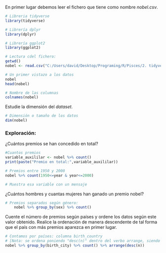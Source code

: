 En primer lugar debemos leer el fichero que tiene como nombre *nobel.csv*. 


```r
# Libreria tidyverse
library(tidyverse)

# Librería dplyr
library(dplyr)

# Librería ggplot2
library(ggplot2)

```

```r

# Lectura cdel fichero:
getwd()
nobel <- read.csv("C:/Users/david/Desktop/Programing/R/Pisces/2. tidyverse/data/nobel.csv")

# Un primer vistazo a los datos
nobel
head(nobel)


```

```r

# Nombre de las columnas
colnames(nobel)

```

Estudie la dimensión del *dataset*. 

```r

# Dimensión o tamaño de los datos
dim(nobel)

```

### Exploración: 

¿Cuántos premios se han concedido en total? 

```r
#Cuantos premios
variable_auxililar <- nobel %>% count()
print(paste("Premio en total:",variable_auxililar))

# Premios entre 1950 y 2000
nobel %>% count(1950<=year & year<=2000)

# Muestra esa variable con un mensaje

```

¿Cuántos hombres y cuantas mujeres han ganado un premio nobel?

```r

# Premios separados según género:
    nobel %>% group_by(sex) %>% count()

```

Cuente el número de premios según países y ordene los datos según este valor obtenido. Realice la ordenación de manera descendente de tal forma que el país con más premios aparezca en primer lugar. 

```r

# Contamos por países: columna birth_country
# [Nota: se ordena poniendo "desc(n)" dentro del verbo arrange, siendo n el valor que se cuenyta]
nobel %>% group_by(birth_city) %>% count() %>% arrange(desc(n))

```

